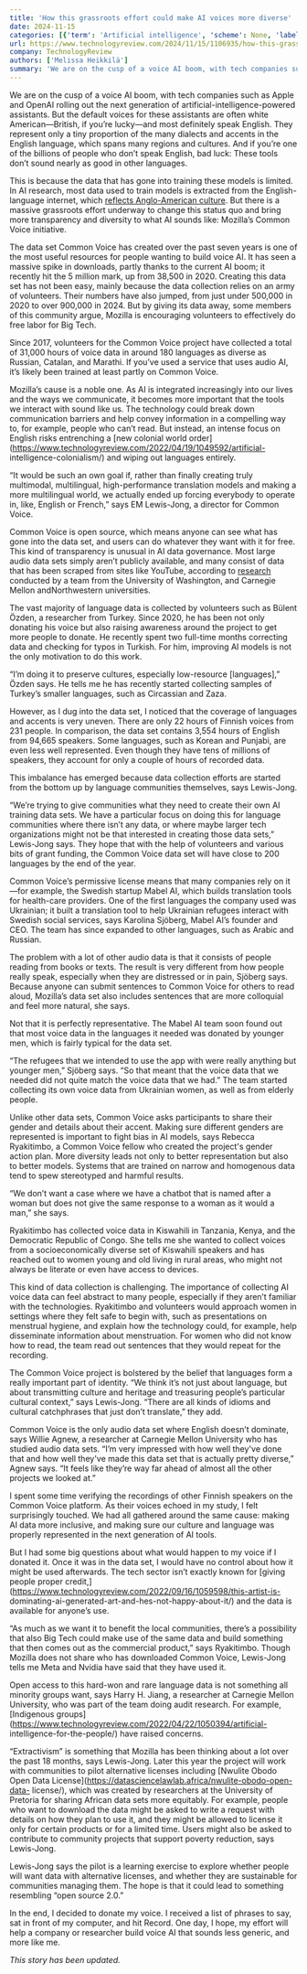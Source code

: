 ```yaml
---
title: 'How this grassroots effort could make AI voices more diverse'
date: 2024-11-15
categories: [{'term': 'Artificial intelligence', 'scheme': None, 'label': None}, {'term': 'App', 'scheme': None, 'label': None}]
url: https://www.technologyreview.com/2024/11/15/1106935/how-this-grassroots-effort-could-make-ai-voices-more-diverse/
company: TechnologyReview
authors: ['Melissa Heikkilä']
summary: 'We are on the cusp of a voice AI boom, with tech companies such as Apple and OpenAI rolling out the next generation of artificial-intelligence-powered assistants. But the default voices for these assistants are often white American—British, if you’re lucky—and most definitely speak English. They represent only a tiny proportion of the many dialects and…'
---
```



We are on the cusp of a voice AI boom, with tech companies such as Apple and
OpenAI rolling out the next generation of artificial-intelligence-powered
assistants. But the default voices for these assistants are often white
American—British, if you’re lucky—and most definitely speak English. They
represent only a tiny proportion of the many dialects and accents in the
English language, which spans many regions and cultures. And if you’re one of
the billions of people who don’t speak English, bad luck: These tools don’t
sound nearly as good in other languages.

This is because the data that has gone into training these models is limited.
In AI research, most data used to train models is extracted from the English-
language internet, which [reflects Anglo-American
culture](https://arxiv.org/pdf/2203.07785). But there is a massive grassroots
effort underway to change this status quo and bring more transparency and
diversity to what AI sounds like: Mozilla’s Common Voice initiative.

The data set Common Voice has created over the past seven years is one of the
most useful resources for people wanting to build voice AI. It has seen a
massive spike in downloads, partly thanks to the current AI boom; it recently
hit the 5 million mark, up from 38,500 in 2020. Creating this data set has not
been easy, mainly because the data collection relies on an army of volunteers.
Their numbers have also jumped, from just under 500,000 in 2020 to over
900,000 in 2024. But by giving its data away, some members of this community
argue, Mozilla is encouraging volunteers to effectively do free labor for Big
Tech.

Since 2017, volunteers for the Common Voice project have collected a total of
31,000 hours of voice data in around 180 languages as diverse as Russian,
Catalan, and Marathi. If you’ve used a service that uses audio AI, it’s likely
been trained at least partly on Common Voice.

Mozilla’s cause is a noble one. As AI is integrated increasingly into our
lives and the ways we communicate, it becomes more important that the tools we
interact with sound like us. The technology could break down communication
barriers and help convey information in a compelling way to, for example,
people who can’t read. But instead, an intense focus on English risks
entrenching a [new colonial world
order](https://www.technologyreview.com/2022/04/19/1049592/artificial-
intelligence-colonialism/) and wiping out languages entirely.

“It would be such an own goal if, rather than finally creating truly
multimodal, multilingual, high-performance translation models and making a
more multilingual world, we actually ended up forcing everybody to operate in,
like, English or French,” says EM Lewis-Jong, a director for Common Voice.

Common Voice is open source, which means anyone can see what has gone into the
data set, and users can do whatever they want with it for free. This kind of
transparency is unusual in AI data governance. Most large audio data sets
simply aren’t publicly available, and many consist of data that has been
scraped from sites like YouTube, according to
[research](https://arxiv.org/pdf/2410.13114) conducted by a team from the
University of Washington, and Carnegie Mellon andNorthwestern universities.

The vast majority of language data is collected by volunteers such as Bülent
Özden, a researcher from Turkey. Since 2020, he has been not only donating his
voice but also raising awareness around the project to get more people to
donate. He recently spent two full-time months correcting data and checking
for typos in Turkish. For him, improving AI models is not the only motivation
to do this work.

“I’m doing it to preserve cultures, especially low-resource [languages],”
Özden says. He tells me he has recently started collecting samples of Turkey’s
smaller languages, such as Circassian and Zaza.

However, as I dug into the data set, I noticed that the coverage of languages
and accents is very uneven. There are only 22 hours of Finnish voices from 231
people. In comparison, the data set contains 3,554 hours of English from
94,665 speakers. Some languages, such as Korean and Punjabi, are even less
well represented. Even though they have tens of millions of speakers, they
account for only a couple of hours of recorded data.

This imbalance has emerged because data collection efforts are started from
the bottom up by language communities themselves, says Lewis-Jong.

“We’re trying to give communities what they need to create their own AI
training data sets. We have a particular focus on doing this for language
communities where there isn’t any data, or where maybe larger tech
organizations might not be that interested in creating those data sets,”
Lewis-Jong says. They hope that with the help of volunteers and various bits
of grant funding, the Common Voice data set will have close to 200 languages
by the end of the year.

Common Voice’s permissive license means that many companies rely on it—for
example, the Swedish startup Mabel AI, which builds translation tools for
health-care providers. One of the first languages the company used was
Ukrainian; it built a translation tool to help Ukrainian refugees interact
with Swedish social services, says Karolina Sjöberg, Mabel AI’s founder and
CEO. The team has since expanded to other languages, such as Arabic and
Russian.

The problem with a lot of other audio data is that it consists of people
reading from books or texts. The result is very different from how people
really speak, especially when they are distressed or in pain, Sjöberg says.
Because anyone can submit sentences to Common Voice for others to read aloud,
Mozilla’s data set also includes sentences that are more colloquial and feel
more natural, she says.

Not that it is perfectly representative. The Mabel AI team soon found out that
most voice data in the languages it needed was donated by younger men, which
is fairly typical for the data set.

“The refugees that we intended to use the app with were really anything but
younger men,” Sjöberg says. “So that meant that the voice data that we needed
did not quite match the voice data that we had.” The team started collecting
its own voice data from Ukrainian women, as well as from elderly people.

Unlike other data sets, Common Voice asks participants to share their gender
and details about their accent. Making sure different genders are represented
is important to fight bias in AI models, says Rebecca Ryakitimbo, a Common
Voice fellow who created the project's gender action plan. More diversity
leads not only to better representation but also to better models. Systems
that are trained on narrow and homogenous data tend to spew stereotyped and
harmful results.

“We don’t want a case where we have a chatbot that is named after a woman but
does not give the same response to a woman as it would a man,” she says.

Ryakitimbo has collected voice data in Kiswahili in Tanzania, Kenya, and the
Democratic Republic of Congo. She tells me she wanted to collect voices from a
socioeconomically diverse set of Kiswahili speakers and has reached out to
women young and old living in rural areas, who might not always be literate or
even have access to devices.

This kind of data collection is challenging. The importance of collecting AI
voice data can feel abstract to many people, especially if they aren’t
familiar with the technologies. Ryakitimbo and volunteers would approach women
in settings where they felt safe to begin with, such as presentations on
menstrual hygiene, and explain how the technology could, for example, help
disseminate information about menstruation. For women who did not know how to
read, the team read out sentences that they would repeat for the recording.

The Common Voice project is bolstered by the belief that languages form a
really important part of identity. “We think it’s not just about language, but
about transmitting culture and heritage and treasuring people’s particular
cultural context,” says Lewis-Jong. “There are all kinds of idioms and
cultural catchphrases that just don’t translate,” they add.

Common Voice is the only audio data set where English doesn’t dominate, says
Willie Agnew, a researcher at Carnegie Mellon University who has studied audio
data sets. “I’m very impressed with how well they've done that and how well
they've made this data set that is actually pretty diverse,” Agnew says. “It
feels like they’re way far ahead of almost all the other projects we looked
at.”

I spent some time verifying the recordings of other Finnish speakers on the
Common Voice platform. As their voices echoed in my study, I felt surprisingly
touched. We had all gathered around the same cause: making AI data more
inclusive, and making sure our culture and language was properly represented
in the next generation of AI tools.

But I had some big questions about what would happen to my voice if I donated
it. Once it was in the data set, I would have no control about how it might be
used afterwards. The tech sector isn’t exactly known for [giving people proper
credit,](https://www.technologyreview.com/2022/09/16/1059598/this-artist-is-
dominating-ai-generated-art-and-hes-not-happy-about-it/) and the data is
available for anyone’s use.

“As much as we want it to benefit the local communities, there’s a possibility
that also Big Tech could make use of the same data and build something that
then comes out as the commercial product,” says Ryakitimbo. Though Mozilla
does not share who has downloaded Common Voice, Lewis-Jong tells me Meta and
Nvidia have said that they have used it.

Open access to this hard-won and rare language data is not something all
minority groups want, says Harry H. Jiang, a researcher at Carnegie Mellon
University, who was part of the team doing audit research. For example,
[Indigenous
groups](https://www.technologyreview.com/2022/04/22/1050394/artificial-
intelligence-for-the-people/) have raised concerns.

“Extractivism” is something that Mozilla has been thinking about a lot over
the past 18 months, says Lewis-Jong. Later this year the project will work
with communities to pilot alternative licenses including [Nwulite Obodo Open
Data License](https://datasciencelawlab.africa/nwulite-obodo-open-data-
license/), which was created by researchers at the University of Pretoria for
sharing African data sets more equitably. For example, people who want to
download the data might be asked to write a request with details on how they
plan to use it, and they might be allowed to license it only for certain
products or for a limited time. Users might also be asked to contribute to
community projects that support poverty reduction, says Lewis-Jong.

Lewis-Jong says the pilot is a learning exercise to explore whether people
will want data with alternative licenses, and whether they are sustainable for
communities managing them. The hope is that it could lead to something
resembling “open source 2.0.”

In the end, I decided to donate my voice. I received a list of phrases to say,
sat in front of my computer, and hit Record. One day, I hope, my effort will
help a company or researcher build voice AI that sounds less generic, and more
like me.

_This story has been updated._

